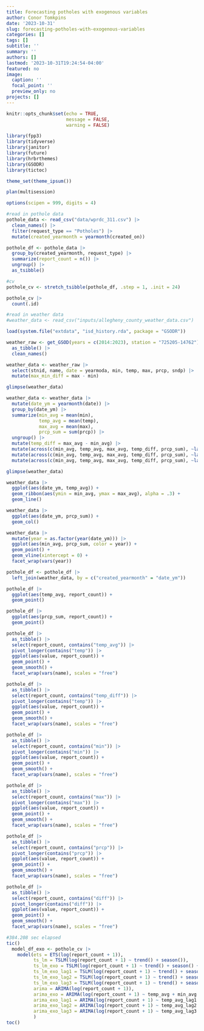 ```yaml
---
title: Forecasting potholes with exogenous variables
author: Conor Tomkpins
date: '2023-10-31'
slug: forecasting-potholes-with-exogenous-variables
categories: []
tags: []
subtitle: ''
summary: ''
authors: []
lastmod: '2023-10-31T19:24:54-04:00'
featured: no
image:
  caption: ''
  focal_point: ''
  preview_only: no
projects: []
---
```


```r
knitr::opts_chunk$set(echo = TRUE,
                      message = FALSE,
                      warning = FALSE)
```

```r
library(fpp3)
library(tidyverse)
library(janitor)
library(future)
library(hrbrthemes)
library(GSODR)
library(tictoc)

theme_set(theme_ipsum())

plan(multisession)

options(scipen = 999, digits = 4)
```


```r
#read in pothole data
pothole_data <- read_csv("data/wprdc_311.csv") |> 
  clean_names() |> 
  filter(request_type == "Potholes") |> 
  mutate(created_yearmonth = yearmonth(created_on))
```


```r
pothole_df <- pothole_data |> 
  group_by(created_yearmonth, request_type) |> 
  summarize(report_count = n()) |> 
  ungroup() |> 
  as_tsibble()
```


```r
#cv
pothole_cv <- stretch_tsibble(pothole_df, .step = 1, .init = 24)

pothole_cv |> 
  count(.id)
```


```r
#read in weather data
#weather_data <- read_csv("inputs/allegheny_county_weather_data.csv")
```

```r
load(system.file("extdata", "isd_history.rda", package = "GSODR"))

weather_raw <- get_GSOD(years = c(2014:2023), station = "725205-14762") |> 
  as_tibble() |> 
  clean_names()
```

```r
weather_data <- weather_raw |> 
  select(stnid, name, date = yearmoda, min, temp, max, prcp, sndp) |> 
  mutate(max_min_diff = max - min)

glimpse(weather_data)
```

```r
weather_data <- weather_data |> 
  mutate(date_ym = yearmonth(date)) |> 
  group_by(date_ym) |> 
  summarize(min_avg = mean(min),
            temp_avg = mean(temp),
            max_avg = mean(max),
            prcp_sum = sum(prcp)) |> 
  ungroup() |> 
  mutate(temp_diff = max_avg - min_avg) |> 
  mutate(across(c(min_avg, temp_avg, max_avg, temp_diff, prcp_sum), ~lag(.x, 1), .names = "{.col}_lag1")) |> 
  mutate(across(c(min_avg, temp_avg, max_avg, temp_diff, prcp_sum), ~lag(.x, 2), .names = "{.col}_lag2")) |> 
  mutate(across(c(min_avg, temp_avg, max_avg, temp_diff, prcp_sum), ~lag(.x, 3), .names = "{.col}_lag3"))

glimpse(weather_data)
```


```r
weather_data |> 
  ggplot(aes(date_ym, temp_avg)) +
  geom_ribbon(aes(ymin = min_avg, ymax = max_avg), alpha = .3) +
  geom_line()
```


```r
weather_data |> 
  ggplot(aes(date_ym, prcp_sum)) +
  geom_col()
```


```r
weather_data |> 
  mutate(year = as.factor(year(date_ym))) |> 
  ggplot(aes(min_avg, prcp_sum, color = year)) +
  geom_point() +
  geom_vline(xintercept = 0) +
  facet_wrap(vars(year))
```


```r
pothole_df <- pothole_df |> 
  left_join(weather_data, by = c("created_yearmonth" = "date_ym"))
```


```r
pothole_df |> 
  ggplot(aes(temp_avg, report_count)) +
  geom_point()
```

```r
pothole_df |> 
  ggplot(aes(prcp_sum, report_count)) +
  geom_point()
```

```r
pothole_df |> 
  as_tibble() |> 
  select(report_count, contains("temp_avg")) |> 
  pivot_longer(contains("temp")) |> 
  ggplot(aes(value, report_count)) +
  geom_point() +
  geom_smooth() +
  facet_wrap(vars(name), scales = "free")
```

```r
pothole_df |> 
  as_tibble() |> 
  select(report_count, contains("temp_diff")) |> 
  pivot_longer(contains("temp")) |> 
  ggplot(aes(value, report_count)) +
  geom_point() +
  geom_smooth() +
  facet_wrap(vars(name), scales = "free")
```


```r
pothole_df |> 
  as_tibble() |> 
  select(report_count, contains("min")) |> 
  pivot_longer(contains("min")) |> 
  ggplot(aes(value, report_count)) +
  geom_point() +
  geom_smooth() +
  facet_wrap(vars(name), scales = "free")
```

```r
pothole_df |> 
  as_tibble() |> 
  select(report_count, contains("max")) |> 
  pivot_longer(contains("max")) |> 
  ggplot(aes(value, report_count)) +
  geom_point() +
  geom_smooth() +
  facet_wrap(vars(name), scales = "free")
```

```r
pothole_df |> 
  as_tibble() |> 
  select(report_count, contains("prcp")) |> 
  pivot_longer(contains("prcp")) |> 
  ggplot(aes(value, report_count)) +
  geom_point() +
  geom_smooth() +
  facet_wrap(vars(name), scales = "free")
```

```r
pothole_df |> 
  as_tibble() |> 
  select(report_count, contains("diff")) |> 
  pivot_longer(contains("diff")) |> 
  ggplot(aes(value, report_count)) +
  geom_point() +
  geom_smooth() +
  facet_wrap(vars(name), scales = "free")
```


```r
#384.208 sec elapsed
tic()
  model_df_exo <- pothole_cv |> 
    model(ets = ETS(log(report_count + 1)),
          ts_lm = TSLM(log(report_count + 1) ~ trend() + season()),
          ts_lm_exo = TSLM(log(report_count + 1) ~ trend() + season() + temp_avg + min_avg + max_avg + prcp_sum),
          ts_lm_exo_lag1 = TSLM(log(report_count + 1) ~ trend() + season() + temp_avg_lag1 + min_avg_lag1 + max_avg_lag1 + prcp_sum_lag1),
          ts_lm_exo_lag2 = TSLM(log(report_count + 1) ~ trend() + season() + temp_avg_lag2 + min_avg_lag2 + max_avg_lag2 + prcp_sum_lag2),
          ts_lm_exo_lag3 = TSLM(log(report_count + 1) ~ trend() + season() + temp_avg_lag3 + min_avg_lag3 + max_avg_lag3 + prcp_sum_lag3),
          arima = ARIMA(log(report_count + 1)),
          arima_exo = ARIMA(log(report_count + 1) ~ temp_avg + min_avg + max_avg + prcp_sum),
          arima_exo_lag1 = ARIMA(log(report_count + 1) ~ temp_avg_lag1 + min_avg_lag1 + max_avg_lag1 + prcp_sum_lag1),
          arima_exo_lag2 = ARIMA(log(report_count + 1) ~ temp_avg_lag2 + min_avg_lag2 + max_avg_lag2 + prcp_sum_lag2),
          arima_exo_lag3 = ARIMA(log(report_count + 1) ~ temp_avg_lag3 + min_avg_lag3 + max_avg_lag3 + prcp_sum_lag3)
          )
toc()
```

